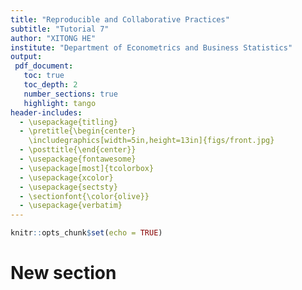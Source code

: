 ```yaml
---
title: "Reproducible and Collaborative Practices"
subtitle: "Tutorial 7"
author: "XITONG HE"
institute: "Department of Econometrics and Business Statistics"
output:
 pdf_document:
   toc: true
   toc_depth: 2
   number_sections: true
   highlight: tango
header-includes:
  - \usepackage{titling}
  - \pretitle{\begin{center}
    \includegraphics[width=5in,height=13in]{figs/front.jpg}
  - \posttitle{\end{center}}
  - \usepackage{fontawesome}
  - \usepackage[most]{tcolorbox}
  - \usepackage{xcolor}
  - \usepackage{sectsty}
  - \sectionfont{\color{olive}}
  - \usepackage{verbatim}
---
```


```r
knitr::opts_chunk$set(echo = TRUE)
```


# New section

